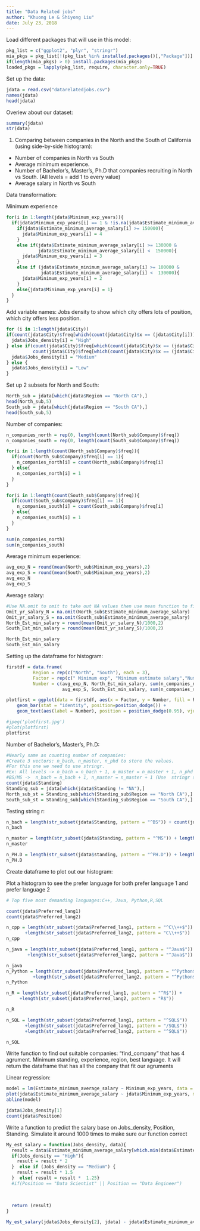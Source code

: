```yaml
---
title: "Data Related jobs"
author: "Khuong Le & Shiyong Liu"
date: July 23, 2018
---
```


Load different packages that will use in this model:

```r
pkg_list = c("ggplot2", "plyr", "stringr")
mia_pkgs = pkg_list[!(pkg_list %in% installed.packages()[,"Package"])]
if(length(mia_pkgs) > 0) install.packages(mia_pkgs)
loaded_pkgs = lapply(pkg_list, require, character.only=TRUE)
```

Set up the data:

```r
jdata = read.csv("datarelatedjobs.csv")
names(jdata)
head(jdata)
```

Overiew about our dataset:

```r
summary(jdata)
str(data)
```

1. Comparing between companies in the North and the South of California (using side-by-side histogram):

- Number of companies in North vs South
- Average minimum experience. 
- Number of Bachelor's, Master's, Ph.D that companies recruiting in North vs South. (All levels = add 1 to every value)
- Average salary in North vs South

Data transformation:

Minimum experience

```r
for(i in 1:length(jdata$Minimum_exp_years)){
  if(jdata$Minimum_exp_years[i] == 1 & !is.na(jdata$Estimate_minimum_average_salary[i])){
    if(jdata$Estimate_minimum_average_salary[i] >= 150000){
      jdata$Minimum_exp_years[i] = 4
    }
    else if(jdata$Estimate_minimum_average_salary[i] >= 130000 &
            jdata$Estimate_minimum_average_salary[i] <  150000){
      jdata$Minimum_exp_years[i] = 3
    }
    else if (jdata$Estimate_minimum_average_salary[i] >= 100000 &
             jdata$Estimate_minimum_average_salary[i] <  130000){
      jdata$Minimum_exp_years[i] = 2
    }
    else{jdata$Minimum_exp_years[i] = 1}
  } 
}
```

Add variable names: Jobs density to show which city offers lots of position, which city offers less position.

```r
for (i in 1:length(jdata$City))
if(count(jdata$City)$freq[which(count(jdata$City)$x == (jdata$City[i]))] > 25){ 
  jdata$Jobs_density[i] = "High"
} else if(count(jdata$City)$freq[which(count(jdata$City)$x == (jdata$City[i]))] < 25 &&
          count(jdata$City)$freq[which(count(jdata$City)$x == (jdata$City[i]))] > 10){
  jdata$Jobs_density[i] = "Medium"
} else {
  jdata$Jobs_density[i] = "Low"
}

```

Set up 2 subsets for North and South:

```r
North_sub = jdata[which(jdata$Region == "North CA"),]
head(North_sub,5)
South_sub = jdata[which(jdata$Region == "South CA"),]
head(South_sub,5)
```


Number of companies:

```r
n_companies_north = rep(0, length(count(North_sub$Company)$freq))
n_companies_south = rep(0, length(count(South_sub$Company)$freq))

for(i in 1:length(count(North_sub$Company)$freq)){
  if(count(North_sub$Company)$freq[i] == 1){
    n_companies_north[i] = count(North_sub$Company)$freq[i] 
  } else{
    n_companies_north[i] = 1
  }
}

for(i in 1:length(count(South_sub$Company)$freq)){
  if(count(South_sub$Company)$freq[i] == 1){
    n_companies_south[i] = count(South_sub$Company)$freq[i] 
  } else{
    n_companies_south[i] = 1
  }
}

sum(n_companies_north)
sum(n_companies_south)
```

Average minimum experience:

```r
avg_exp_N = round(mean(North_sub$Minimum_exp_years),2)
avg_exp_S = round(mean(South_sub$Minimum_exp_years),2)
avg_exp_N
avg_exp_S
```
 
Average salary:

```r
#Use NA.omit to omit to take out NA values then use mean function to find average
Omit_yr_salary_N = na.omit(North_sub$Estimate_minimum_average_salary)
Omit_yr_salary_S = na.omit(South_sub$Estimate_minimum_average_salary)
North_Est_min_salary = round(mean(Omit_yr_salary_N)/1000,2)
South_Est_min_salary = round(mean(Omit_yr_salary_S)/1000,2)

North_Est_min_salary
South_Est_min_salary
```

Setting up the dataframe for histogram:

```r
firstdf = data.frame(
          Region = rep(c("North", "South"), each = 3),
          Factor = rep(c(" Minimum exp", "Minimum estimate salary","Number Companies")),
          Number = c(avg_exp_N, North_Est_min_salary, sum(n_companies_north),
                     avg_exp_S, South_Est_min_salary, sum(n_companies_south)))

plotfirst = ggplot(data = firstdf, aes(x = Factor, y = Number, fill = Region)) + 
    geom_bar(stat = "identity", position=position_dodge()) +  
    geom_text(aes(label = Number), position = position_dodge(0.95), vjust=0.5, color = "darkred", size = 3)

#jpeg('plotfirst.jpg')
#plot(plotfirst)
plotfirst

```

Number of Bachelor's, Master's, Ph.D:

```r
#Nearly same as counting number of companies:
#Create 3 vectors: n_bach, n_master, n_phd to store the values.
#For this one we need to use stringr.
#Ex: All levels -> n_bach = n_bach + 1, n_master = n_master + 1, n_phd = n_phd + 1
#BS/MS ->  n_bach = n_bach + 1, n_master = n_master + 1 (Use  stringr so that we can get only BS or only MS)
count(jdata$Standing)
Standing_sub = jdata[which(jdata$Standing != "NA"),]
North_sub_st = Standing_sub[which(Standing_sub$Region == "North CA"),]
South_sub_st = Standing_sub[which(Standing_sub$Region == "South CA"),]
```

Testing string r:

```r

n_bach = length(str_subset(jdata$Standing, pattern = "^BS")) + count(jdata$Standing)$freq[which(count(jdata$Standing) == "All levels")]  
n_bach

n_master = length(str_subset(jdata$Standing, pattern = "^MS")) + length(str_subset(jdata$Standing, pattern = "MS$")) +  count(jdata$Standing)$freq[which(count(jdata$Standing) == "MBA")] + count(jdata$Standing)$freq[which(count(jdata$Standing) == "All levels")] - length(str_subset(jdata$Standing, pattern = "^MS$"))
n_master

n_PH.D = length(str_subset(jdata$standing, pattern = "^PH.D")) + length(str_subset(jdata$Standing, pattern = "PH.D$")) + count(jdata$Standing)$freq[which(count(jdata$Standing) == "All levels")]
n_PH.D
```

Create dataframe to plot out our histogram:


Plot a histogram to see the prefer language for both prefer language 1 and prefer language 2

```r
# Top five most demanding languages:C++, Java, Python,R,SQL

count(jdata$Preferred_lang1)
count(jdata$Preferred_lang2)

n_cpp = length(str_subset(jdata$Preferred_lang1, pattern = "^C\\++$")) 
       +length(str_subset(jdata$Preferred_lang2, pattern = "C\\++$"))
n_cpp

n_java = length(str_subset(jdata$Preferred_lang1, pattern = "^Java$")) 
        +length(str_subset(jdata$Preferred_lang2, pattern = "^Java$"))

n_java
n_Python = length(str_subset(jdata$Preferred_lang1, pattern = "^Python$")) 
          +length(str_subset(jdata$Preferred_lang2, pattern = "^Python$"))
n_Python

n_R = length(str_subset(jdata$Preferred_lang1, pattern = "^R$")) + 
     +length(str_subset(jdata$Preferred_lang2, pattern = "R$"))

n_R

n_SQL = length(str_subset(jdata$Preferred_lang1, pattern = "^SQL$")) 
       +length(str_subset(jdata$Preferred_lang1, pattern = "/SQL$")) 
       +length(str_subset(jdata$Preferred_lang2, pattern = "^SQL$"))

n_SQL
```

Write function to find out suitable companies: "find_company" that has 4 agrument. Minimum standing, experience, region, best language. It will return the dataframe that has all the company that fit our agruments

Linear regression:

```r
model = lm(Estimate_minimum_average_salary ~ Minimum_exp_years, data = jdata)
plot(jdata$Estimate_minimum_average_salary ~ jdata$Minimum_exp_years, main = "Experience vs Years", xlab = "Years", ylab = "Salary")
abline(model)
```

```r
jdata$Jobs_density[1]
count(jdata$Position)
```

Write a function to predict the salary base on Jobs_density, Position, Standing. Simulate it around 1000 times to make sure our function correct

```r
My_est_salary = function(Jobs_density, data){
  result = data$Estimate_minimum_average_salary[which.min(data$Estimate_minimum_average_salary)]
  if(Jobs_density == "High"){
    result = result * 2
  }  else if (Jobs_density == "Medium") {
    result = result * 1.5
  }  else{ result = result *  1.25}
  #if(Position == "Data Scientist" || Position == "Data Engineer")
  
  
  
  return (result)
}
```

```r
My_est_salary(jdata$Jobs_density[2], jdata) - jdata$Estimate_minimum_average_salary[2]
```